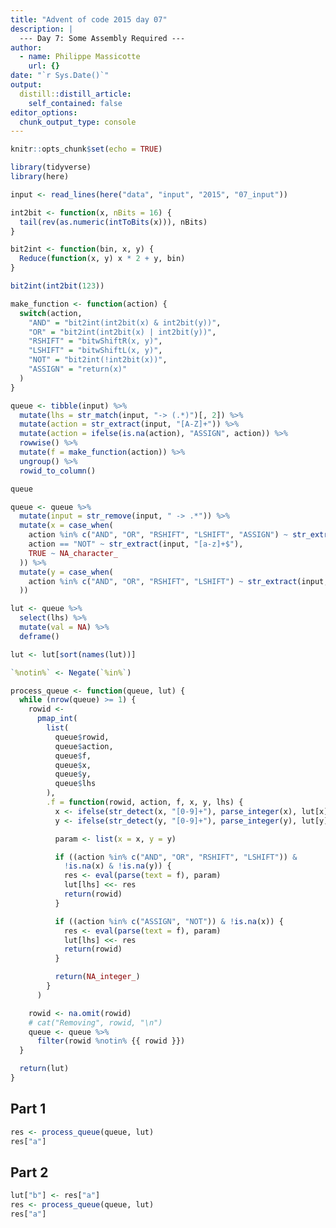 ```yaml
---
title: "Advent of code 2015 day 07"
description: |
  --- Day 7: Some Assembly Required ---
author:
  - name: Philippe Massicotte
    url: {}
date: "`r Sys.Date()`"
output:
  distill::distill_article:
    self_contained: false
editor_options: 
  chunk_output_type: console
---
```



```r
knitr::opts_chunk$set(echo = TRUE)

library(tidyverse)
library(here)
```

```r
input <- read_lines(here("data", "input", "2015", "07_input"))

int2bit <- function(x, nBits = 16) {
  tail(rev(as.numeric(intToBits(x))), nBits)
}

bit2int <- function(bin, x, y) {
  Reduce(function(x, y) x * 2 + y, bin)
}

bit2int(int2bit(123))
```



```r
make_function <- function(action) {
  switch(action,
    "AND" = "bit2int(int2bit(x) & int2bit(y))",
    "OR" = "bit2int(int2bit(x) | int2bit(y))",
    "RSHIFT" = "bitwShiftR(x, y)",
    "LSHIFT" = "bitwShiftL(x, y)",
    "NOT" = "bit2int(!int2bit(x))",
    "ASSIGN" = "return(x)"
  )
}

queue <- tibble(input) %>%
  mutate(lhs = str_match(input, "-> (.*)")[, 2]) %>%
  mutate(action = str_extract(input, "[A-Z]+")) %>%
  mutate(action = ifelse(is.na(action), "ASSIGN", action)) %>%
  rowwise() %>%
  mutate(f = make_function(action)) %>%
  ungroup() %>%
  rowid_to_column()

queue

queue <- queue %>%
  mutate(input = str_remove(input, " -> .*")) %>%
  mutate(x = case_when(
    action %in% c("AND", "OR", "RSHIFT", "LSHIFT", "ASSIGN") ~ str_extract(input, "^[a-z]+|^\\d+"),
    action == "NOT" ~ str_extract(input, "[a-z]+$"),
    TRUE ~ NA_character_
  )) %>%
  mutate(y = case_when(
    action %in% c("AND", "OR", "RSHIFT", "LSHIFT") ~ str_extract(input, "[a-z]+$|\\d+$"),
  ))

lut <- queue %>%
  select(lhs) %>%
  mutate(val = NA) %>%
  deframe()

lut <- lut[sort(names(lut))]
```

```r
`%notin%` <- Negate(`%in%`)

process_queue <- function(queue, lut) {
  while (nrow(queue) >= 1) {
    rowid <-
      pmap_int(
        list(
          queue$rowid,
          queue$action,
          queue$f,
          queue$x,
          queue$y,
          queue$lhs
        ),
        .f = function(rowid, action, f, x, y, lhs) {
          x <- ifelse(str_detect(x, "[0-9]+"), parse_integer(x), lut[x])
          y <- ifelse(str_detect(y, "[0-9]+"), parse_integer(y), lut[y])

          param <- list(x = x, y = y)

          if ((action %in% c("AND", "OR", "RSHIFT", "LSHIFT")) &
            !is.na(x) & !is.na(y)) {
            res <- eval(parse(text = f), param)
            lut[lhs] <<- res
            return(rowid)
          }

          if ((action %in% c("ASSIGN", "NOT")) & !is.na(x)) {
            res <- eval(parse(text = f), param)
            lut[lhs] <<- res
            return(rowid)
          }

          return(NA_integer_)
        }
      )

    rowid <- na.omit(rowid)
    # cat("Removing", rowid, "\n")
    queue <- queue %>%
      filter(rowid %notin% {{ rowid }})
  }

  return(lut)
}
```


## Part 1

```r
res <- process_queue(queue, lut)
res["a"]
```

## Part 2

```r
lut["b"] <- res["a"]
res <- process_queue(queue, lut)
res["a"]
```
